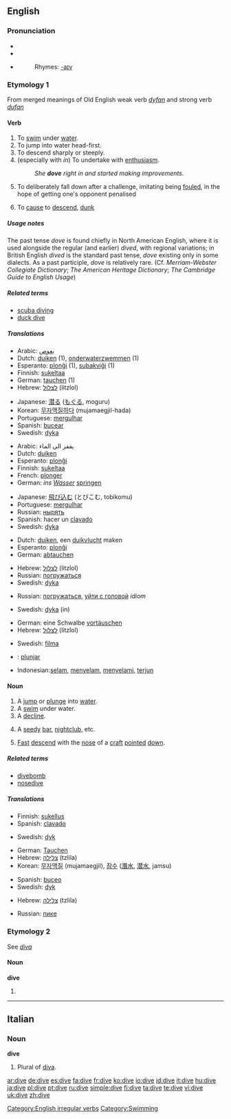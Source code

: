 ==English==

===Pronunciation===
* {{SAMPA|/"daIv/}}
* {{IPA|/ˈdaɪv/}}
* {{audio|en-us-dive.ogg|Audio (US)}}
*: Rhymes: [[Rhymes:English:-aɪv|-aɪv]]

===Etymology 1===
From merged meanings of Old English weak verb ''[[dyfan]]'' and strong verb ''[[dufan]]''

====Verb====
{{en-verb|dives|diving|''' [[dived]]''' or '''[[dove]]'''}}

# To [[swim]] under [[water]].
# To jump into water head-first.
# To descend sharply or steeply.
# (especially with ''in'') To undertake with [[enthusiasm]].
#: ''She '''dove''' right in and started making improvements.''
# {{sport}} To deliberately fall down after a challenge, imitating being [[foul]]ed, in the hope of getting one's opponent penalised
# To [[cause]] to [[descend]], [[dunk]]

=====Usage notes=====
The past tense ''dove'' is found chiefly in North American English, where it is used alongside the regular (and earlier) ''dived'', with regional variations; in British English ''dived'' is the standard past tense, ''dove'' existing only in some dialects.  As a past participle, ''dove'' is relatively rare. (Cf. ''Merriam-Webster Collegiate Dictionary''; ''The American Heritage Dictionary''; ''The Cambridge Guide to English Usage'')

=====Related terms=====
* [[scuba diving]]
* [[duck dive]]

=====Translations=====
{{trans-top|to swim under water}}
* Arabic: [[يغوص]]
* Dutch: [[duiken]] (1), [[onderwaterzwemmen]] (1)
* Esperanto: [[plonĝi]] (1), [[subakviĝi]] (1)
* Finnish: [[sukeltaa]]
* German: [[tauchen]] (1)
* Hebrew: [[לצלול]] (litzlol)
{{trans-mid}}
* Japanese: [[潜る]] ([[もぐる]], moguru)
* Korean: [[무자맥질|무자맥질하다]] (mujamaegjil-hada)
* Portuguese: [[mergulhar]]
* Spanish: [[bucear]]
* Swedish: [[dyka]]
{{trans-bottom}}

{{trans-top|jump into water}}
* Arabic: يقفز الى الماء
* Dutch: [[duiken]]
* Esperanto: [[plonĝi]]
* Finnish: [[sukeltaa]]
* French: [[plonger]]
* German: ''ins [[Wasser]]'' [[springen]]
{{trans-mid}}
* Japanese: [[飛び込む]] (とびこむ, tobikomu)
* Portuguese: [[mergulhar]]
* Russian: [[нырять]]
* Spanish: hacer un [[clavado]]
* Swedish: [[dyka]]
{{trans-bottom}}

{{trans-top|to descend}}
* Dutch: [[duiken]], een [[duikvlucht]] maken
* Esperanto: [[plonĝi]]
* German: [[abtauchen]]
{{trans-mid}}
* Hebrew: [[לצלול]] (litzlol)
* Russian: [[погружаться]]
* Swedish: [[dyka]]
{{trans-bottom}}

{{trans-top|undertake enthusiastically}}
* Russian: [[погружаться]], [[уйти с головой]] ''idiom''
{{trans-mid}}
* Swedish: [[dyka]] (in)
{{trans-bottom}}

{{trans-top|Imitate a foul}}
* German: eine Schwalbe [[vortäuschen]]
* Hebrew: [[לצלול]] (litzlol)
{{trans-mid}}
* Swedish: [[filma]]
{{trans-bottom}}

{{checktrans}} <!--The definitions have changed since these translations were added. Please place them in their proper locations and *combine the two sets of verb definitions*-->
* {{ttbc|Ido}}: [[plunjar]]
* Indonesian:[[selam]], [[selam|menyelam]], [[selam|menyelami]], [[terjun]]

====Noun====
{{en-noun}}

# A [[jump]] or [[plunge]] into [[water]].
# A [[swim]] under water.
# A [[decline]].
# {{slang}} A [[seedy]] [[bar]], [[nightclub]], etc.
# {{aviation}} [[fast|Fast]] [[descend]] with the [[nose]] of a [[craft]] [[pointed]] [[down]].

=====Related terms=====
* [[divebomb]]
* [[nosedive]]

=====Translations=====
{{trans-top|a jump into water}}
* Finnish: [[sukellus]]
* Spanish: [[clavado]]
{{trans-mid}}
* Swedish: [[dyk]] {{n}}
{{trans-bottom}}

{{trans-top|a swim under water}}
* German: [[Tauchen]] {{n}}
* Hebrew: [[צלילה]] (tzlila) {{f}}
* Korean: [[무자맥질]] (mujamaegjil), [[잠수]] ([[潛水]], [[潜水]], jamsu)
{{trans-mid}}
* Spanish: [[buceo]]
* Swedish: [[dyk]] {{n}}
{{trans-bottom}}

{{trans-top|a decline}}
{{trans-mid}}
{{trans-bottom}}

{{trans-top|seedy bar}}
{{trans-mid}}
{{trans-bottom}}

{{trans-top|aviation}}
* Hebrew: [[צלילה]] (tzlila) {{f}}
{{trans-mid}}
* Russian: [[пике]] {{n}}
{{trans-bottom}}

===Etymology 2===
See ''[[diva]]''

====Noun====
'''dive'''

# {{plural of|[[diva]]}}

[[Category:English irregular verbs]]

----

==Italian==

===Noun===
'''dive''' {{f}} {{p}}

# Plural of [[diva]].

[[Category:Swimming]]

[[ar:dive]]
[[de:dive]]
[[es:dive]]
[[fa:dive]]
[[fr:dive]]
[[ko:dive]]
[[io:dive]]
[[id:dive]]
[[it:dive]]
[[hu:dive]]
[[ja:dive]]
[[pl:dive]]
[[pt:dive]]
[[ru:dive]]
[[simple:dive]]
[[fi:dive]]
[[ta:dive]]
[[te:dive]]
[[vi:dive]]
[[uk:dive]]
[[zh:dive]]